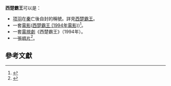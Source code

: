 '''西楚霸王'''可以是：
*[[项羽|项羽]]在[[秦朝|秦]]亡後自封的稱號。詳見[[西楚霸王|西楚霸王]]。
*一套[[電影|電影]]([[西楚霸王_(電影)|西楚霸王 (1994年電影)]])<ref>{{Cite web |url=http://app.atmovies.com.tw/movie/movie.cfm?action=filmdata&film_id=fVatm0864081 |title=西楚霸王 The Great Conqueror's Concubine |accessdate=2009-03-08 |archivedate=2015-05-09 |archiveurl=https://web.archive.org/web/20150509143524/http://app.atmovies.com.tw/movie/movie.cfm?action=filmdata&film_id=fVatm0864081 |dead-url=no }}</ref>。
*一套[[電視劇|電視劇]]《西楚霸王》（1994年）。
*一張[[唱片|唱片]]<ref>{{cite web |url=http://www.c-music.com.hk/CD26.htm |title=西楚霸王 |accessdate=2009-03-08 |archiveurl=https://web.archive.org/web/20070403053145/http://www.c-music.com.hk/CD26.htm |archivedate=2007-04-03 }}</ref>。

==參考文獻==
{{reflist}}

{{Disambig|cat=四字消歧义}}